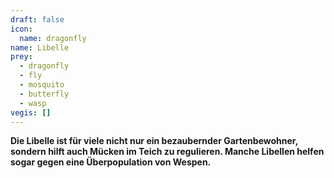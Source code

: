 ```yaml
---
draft: false
icon:
  name: dragonfly
name: Libelle
prey:
  - dragonfly
  - fly
  - mosquito
  - butterfly
  - wasp
vegis: []
---
```


**Die Libelle ist für viele nicht nur ein bezaubernder Gartenbewohner, sondern hilft
auch Mücken im Teich zu regulieren. Manche Libellen helfen sogar gegen eine Überpopulation
von Wespen.**
